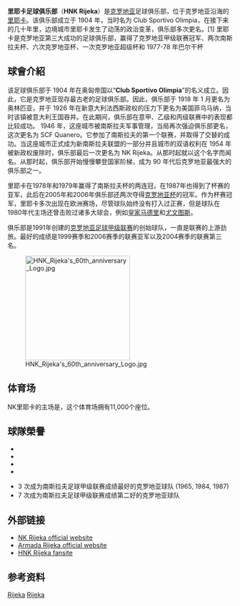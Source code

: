 {{noteTA
|G1=足球
|G2=uefa
|T=zh-hans:里耶卡足球俱乐部;zh-hk:列積卡足球會;zh-tw:里耶卡足球俱樂部;
|1=zh-hans:里耶卡;zh-hk:列積卡;zh-tw:里耶卡;
}}
{{Football club infobox
| clubname   = 列積卡<br /> HNK Rijeka
| image      = [[File:HNK_Rijeka's_Logo.gif|180px]]
| fullname   = 里耶卡足球俱乐部<br /> Hrvatski Nogometni Klub Rijeka
| nickname   = Fiume
| founded    = 1904年 (''C.S. Olimpia / 奥林匹亚体育俱乐部'')
| city       = [[克罗地亚|克罗地亚]], [[里耶卡|里耶卡]]
| ground     = [[Stadion_Rujevica|Stadion Rujevica]]
| capacity   = 8,279<ref>{{cite web |last= |first= |date= |title=Stadion HNK Rijeka |publisher=Soccerway |url=http://soccerway.com/venues/croatia/rujevica-stadion/ |accessdate=11 August 2017 |archive-date=2018-06-12 |archive-url=https://web.archive.org/web/20180612143107/https://www.soccerway.com/venues/croatia/rujevica-stadion/ |dead-url=no }}</ref>| chairman = Damir Mišković
| manager    = [[Goran_Tomić|Goran Tomić]]
| league     = [[克羅地亞足球甲級聯賽|克羅地亞足球甲級聯賽]]
| season     = 2021–22
| position   = 克羅甲，第 4 位
| website    = http://www.nk-rijeka.hr
| pattern_la1 = _skyblueborder
| pattern_b1 = _Rijeka2122h
| pattern_ra1 = _skyblueborder
| leftarm1 = FFFFFF
| body1 = FFFFFF
| rightarm1 = FFFFFF
| shorts1 = FFFFFF
| socks1 = FFFFFF
| pattern_la2 = _skyblueborder
| pattern_b2 = _Rijeka2122a
| pattern_ra2 = _skyblueborder
| leftarm2 = AA0000
| body2 = AA0000
| rightarm2 = AA0000
| shorts2 = AA0000
| socks2 = AA0000
| pattern_la3 = 
| pattern_b3 = _Rijeka2122t
| pattern_ra3 = 
| pattern_sh3 = 
| pattern_so3 = 
| leftarm3 = 000000
| body3 = 000000
| rightarm3 = 000000
| shorts3 = 000000
| socks3 = 000000
| website = http://www.nk-rijeka.hr/
}}
'''里耶卡足球俱乐部'''（'''HNK Rijeka'''）是[[克罗地亚|克罗地亚]]足球俱乐部，位于克罗地亚沿海的[[里耶卡|里耶卡]]。该俱乐部成立于 1904 年，当时名为 Club Sportivo Olimpia，在接下来的几十年里，边境城市里耶卡发生了动荡的政治变革，俱乐部多次更名。[1] 里耶卡是克罗地亚第三大成功的足球俱乐部，赢得了克罗地亚甲级联赛冠军、两次南斯拉夫杯、六次克罗地亚杯、一次克罗地亚超级杯和 1977-78 年巴尔干杯

== 球會介紹 ==
该足球俱乐部于 1904 年在奥匈帝国以“'''Club Sportivo Olimpia'''”的名义成立。因此，它是克罗地亚现存最古老的足球俱乐部。因此，俱乐部于 1918 年 1 月更名为奥林匹亚，并于 1926 年在新意大利法西斯政权的压力下更名为美国菲乌马纳，当时该镇被意大利王国吞并。在此期间，俱乐部在意甲、乙级和丙级联赛中的表现都比较成功。
1946 年，这座城市被南斯拉夫军事管理，当局再次强迫俱乐部更名，这次更名为 SCF Quanero。它参加了南斯拉夫的第一个联赛，并取得了交替的成功。当这座城市正式成为新南斯拉夫联盟的一部分并且城市的双语权利在 1954 年被新政权废除时，俱乐部最后一次更名为 NK Rijeka。从那时起就以这个名字而闻名。从那时起，俱乐部开始慢慢攀登国家阶梯，成为 90 年代后克罗地亚最强大的俱乐部之一。

里耶卡在1978年和1979年赢得了南斯拉夫杯的两连冠，在1987年也得到了杯赛的亚军，此后在2005年和2006年俱乐部还两次夺得[[克罗地亚杯|克罗地亚杯]]的冠军。作为杯赛冠军，里耶卡多次出现在欧洲赛场，尽管球队始终没有打入过正赛，但是球队在1980年代主场还曾击败过诸多大球会，例如[[皇家马德里|皇家马德里]]和[[尤文图斯|尤文图斯]]。

俱乐部是1991年创建的[[克罗地亚足球甲级联赛|克罗地亚足球甲级联赛]]的创始球队，一直是联赛的上游劲旅。最好的成绩是1999赛季和2006赛季的联赛亚军以及2004赛季的联赛第三名。 

[[File:HNK_Rijeka's_60th_anniversary_Logo.jpg|234px]]

==体育场==
NK里耶卡的主场是{{tsl|en|Kantrida Stadium|Kantrida体育场}}，这个体育场拥有11,000个座位。

== 球隊榮譽 ==
*{{sport honours|[[克羅地亞足球甲級聯賽|克羅地亞足球甲級聯賽]]|1 次| 2017}}
*{{sport honours|[[克羅地亞盃|克羅地亞盃]]|5 次| 2005, 2006, 2014, 2017, 2019}}
*{{sport honours|[[南斯拉夫盃|南斯拉夫盃]]|2 次| 1978, 1979}}
*{{sport honours|[[巴爾幹盃|巴爾幹盃]]|1 次| 1978年}}

*3 次成为南斯拉夫足球甲级联赛成绩最好的克罗地亚球队 (1965, 1984, 1987)
*7 次成为南斯拉夫足球甲级联赛成绩第二好的克罗地亚球队

==外部链接==
*[http://www.nk-rijeka.hr/ NK Rijeka official website]{{Wayback|url=http://www.nk-rijeka.hr/ |date=20110218023100 }}
*[http://www.armada-rijeka.hr/ Armada Rijeka official website] {{Wayback|url=http://www.armada-rijeka.hr/ |date=20090801071501 }}
*[http://www.forza-fiume.com/ HNK Rijeka fansite] {{Wayback|url=http://www.forza-fiume.com/ |date=20100104170430 }}

== 参考资料 ==
{{reflist|2}}

{{fb start}} 
{{克罗地亚甲组足球联赛}} 
{{fb end}}

[[Category:克罗地亚足球俱乐部|Rijeka]]
[[Category:南斯拉夫足球俱乐部|Rijeka]]